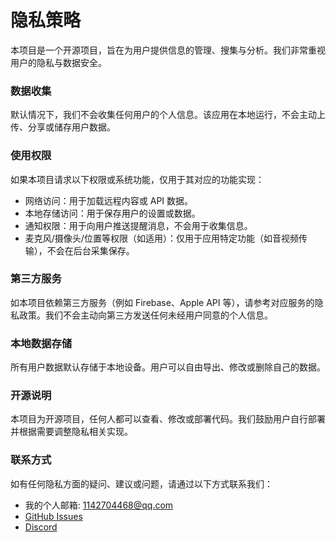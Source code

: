 # 隐私策略

本项目是一个开源项目，旨在为用户提供信息的管理、搜集与分析。我们非常重视用户的隐私与数据安全。

### 数据收集

默认情况下，我们不会收集任何用户的个人信息。该应用在本地运行，不会主动上传、分享或储存用户数据。

### 使用权限

如果本项目请求以下权限或系统功能，仅用于其对应的功能实现：

- 网络访问：用于加载远程内容或 API 数据。
- 本地存储访问：用于保存用户的设置或数据。
- 通知权限：用于向用户推送提醒消息，不会用于收集信息。
- 麦克风/摄像头/位置等权限（如适用）：仅用于应用特定功能（如音视频传输），不会在后台采集保存。

### 第三方服务

如本项目依赖第三方服务（例如 Firebase、Apple API 等），请参考对应服务的隐私政策。我们不会主动向第三方发送任何未经用户同意的个人信息。

### 本地数据存储

所有用户数据默认存储于本地设备。用户可以自由导出、修改或删除自己的数据。

### 开源说明

本项目为开源项目，任何人都可以查看、修改或部署代码。我们鼓励用户自行部署并根据需要调整隐私相关实现。

### 联系方式

如有任何隐私方面的疑问、建议或问题，请通过以下方式联系我们：

- 我的个人邮箱: 1142704468@qq.com
- [GitHub Issues](https://github.com/Qingyon-AI/Revornix/issues)
- [Discord](https://discord.com/invite/3XZfz84aPN)